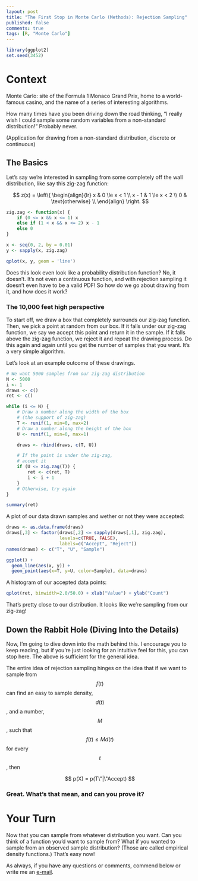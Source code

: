 ```yaml
---
layout: post
title: "The First Stop in Monte Carlo (Methods): Rejection Sampling"
published: false
comments: true
tags: [R, "Monte Carlo"]
---
```


```r
library(ggplot2)
set.seed(3452)
```

# Context

Monte Carlo: site of the Formula 1 Monaco Grand Prix, home to a world-famous casino, and the name of a series of interesting algorithms.

How many times have you been driving down the road thinking, "I really wish I could sample some random variables from a non-standard distribution!" Probably never.

(Application for drawing from a non-standard distribution, discrete or continuous)

## The Basics

Let's say we're interested in sampling from some completely off the wall distribution, like say this zig-zag function:

$$
z(x) = \left\{
    \begin{align}{lr}
        x & 0 \le x < 1 \\
        x - 1 & 1 \le x < 2 \\
        0 & \text{otherwise} \\
    \end{align}
    \right.
$$

```r
zig.zag <- function(x) {
    if (0 <= x && x <= 1) x
    else if (1 < x && x <= 2) x - 1
    else 0
}

x <- seq(0, 2, by = 0.01)
y <- sapply(x, zig.zag)

qplot(x, y, geom = 'line')
```

Does this look even look like a probability distribution function? No, it doesn't. It's not even a continuous function, and with rejection sampling it doesn't even have to be a valid PDF! So how do we go about drawing from it, and how does it work?

### The 10,000 feet high perspective

To start off, we draw a box that completely surrounds our zig-zag function. Then, we pick a point at random from our box. If it falls under our zig-zag function, we say we accept this point and return it in the sample. If it falls above the zig-zag function, we reject it and repeat the drawing process. Do this again and again until you get the number of samples that you want. It's a very simple algorithm.

Let's look at an example outcome of these drawings.

```r
# We want 5000 samples from our zig-zag distribution
N <- 5000
i <- 1
draws <- c()
ret <- c()

while (i <= N) {
    # Draw a number along the width of the box
    # (the support of zig-zag)
    T <- runif(1, min=0, max=2)
    # Draw a number along the height of the box
    U <- runif(1, min=0, max=1)

    draws <- rbind(draws, c(T, U))

    # If the point is under the zig-zag,
    # accept it
    if (U <= zig.zag(T)) {
        ret <- c(ret, T)
        i <- i + 1
    }
    # Otherwise, try again
}

summary(ret)
```

A plot of our data drawn samples and wether or not they were accepted:

```r
draws <- as.data.frame(draws)
draws[,3] <- factor(draws[,2] <= sapply(draws[,1], zig.zag),
                    levels=c(TRUE, FALSE),
                    labels=c("Accept", "Reject"))
names(draws) <- c("T", "U", "Sample")

ggplot() +
  geom_line(aes(x, y)) +
  geom_point(aes(x=T, y=U, color=Sample), data=draws)
```

A histogram of our accepted data points:

```r
qplot(ret, binwidth=2.0/50.0) + xlab("Value") + ylab("Count")
```

That's pretty close to our distribution. It looks like we're sampling from our zig-zag!

## Down the Rabbit Hole (Diving Into the Details)

Now, I'm going to dive down into the math behind this. I encourage you to keep reading, but if you're just looking for an intuitive feel for this, you can stop here. The above is sufficient for the general idea.

The entire idea of rejection sampling hinges on the idea that if we want to sample from $$f(t)$$ can find an easy to sample density, $$d(t)$$, and a number, $$M$$, such that $$f(t) \le M d(t)$$ for every $$t$$, then 

$$
p(X) = p(T\"|\"Accept)
$$

### Great. What's that mean, and can you prove it?



# Your Turn

Now that you can sample from whatever distribution you want. Can you think of a function you'd want to sample from? What if you wanted to sample from an observed sample distribution? (Those are called empirical density functions.) That's easy now!

As always, if you have any questions or comments, commend below or write me an [e-mail](mailto:thexbarblog@gmail.com).